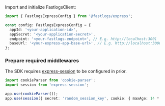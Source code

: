 
<AssumingUrl />

<GetAppSecret />

Import and initialize FastlogsClient:

```ts
import { FastlogsExpressConfig } from '@fastlogs/express';

const config: FastlogsExpressConfig = {
  appId: '<your-application-id>',
  appSecret: '<your-application-secret>',
  endpoint: '<your-fastlogs-endpoint>', // E.g. http://localhost:3001
  baseUrl: '<your-express-app-base-url>', // E.g. http://localhost:3000
};
```

### Prepare required middlewares

The SDK requires [express-session](https://www.npmjs.com/package/express-session) to be configured in prior.

```ts
import cookieParser from 'cookie-parser';
import session from 'express-session';

app.use(cookieParser());
app.use(session({ secret: 'random_session_key', cookie: { maxAge: 14 * 24 * 60 * 60 } }));
```
